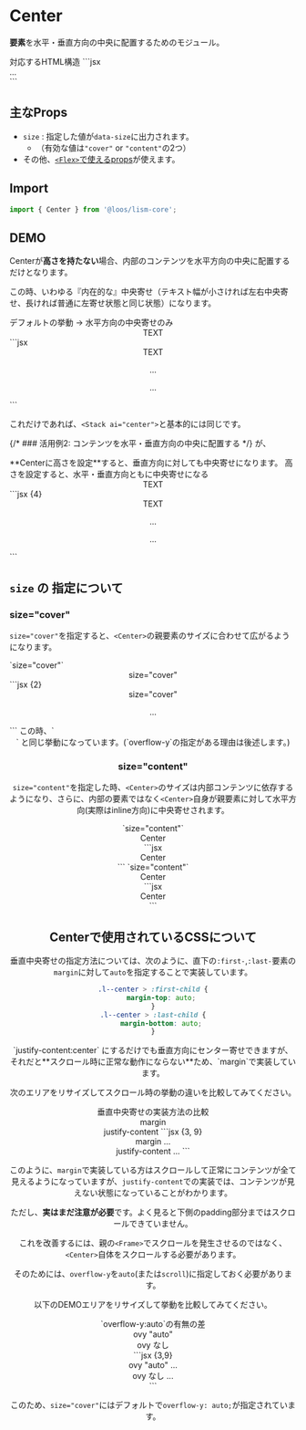
# Center

**要素**を水平・垂直方向の中央に配置するためのモジュール。



<Demo>
	<Demo.Title>対応するHTML構造</Demo.Title>
	<Demo.Code>
	```jsx
	<div class="l--center">...</div>
	```
	</Demo.Code>
</Demo>


## 主なProps
- `size` : 指定した値が`data-size`に出力されます。
	- （有効な値は`"cover"` or `"content"`の2つ）
- その他、[`<Flex>`で使えるprops](/docs/components/Flex#props)が使えます。


## Import

```js
import { Center } from '@loos/lism-core';
```

## DEMO

Centerが**高さを持たない**場合、内部のコンテンツを水平方向の中央に配置するだけとなります。

この時、いわゆる『内在的な』中央寄せ（テキスト幅が小さければ左右中央寄せ、長ければ普通に左寄せ状態と同じ状態）になります。

<Demo>
	<Demo.Title>
		デフォルトの挙動 → 水平方向の中央寄せのみ
	</Demo.Title>
	<Demo.Preview resize>
		<Center p={30} gap={30}>
			<Text fz="l">TEXT</Text>
			<DammyText length="xs" />
			<DammyText length="m" />
		</Center>
	</Demo.Preview>
	<Demo.Code>
		```jsx
		<Center p={30} gap={30}>
			<Text fz="l">TEXT</Text>
			<p>...</p>
			<p>...</p>
		</Center>
		```
	</Demo.Code>
</Demo>


これだけであれば、`<Stack ai="center">`と基本的には同じです。

{/* ### 活用例2: コンテンツを水平・垂直方向の中央に配置する */}
が、

<Alert preset="point">
**Centerに高さを設定**すると、垂直方向に対しても中央寄せになります。
</Alert>

<Demo>
	<Demo.Title>
		高さを設定すると、水平・垂直方向ともに中央寄せになる
	</Demo.Title>
	<Demo.Preview resize>
		<Center p={30} gap={30} h="50vh">
			<Text fz="l" fw="700">TEXT</Text>
			<DammyText length="xs" />
			<DammyText length="m" />
		</Center>
	</Demo.Preview>
	<Demo.Code>
		```jsx {4}
		<Center
			p={30}
			gap={30}
			h="50vh"
		>
			<Text fz="l" fw="700">TEXT</Text>
			<p>...</p>
			<p>...</p>
		</Center>
		```
	</Demo.Code>
</Demo>


## `size` の 指定について

### size="cover"

`size="cover"`を指定すると、`<Center>`の親要素のサイズに合わせて広がるようになります。

<Demo>
	<Demo.Title>
		`size="cover"`
	</Demo.Title>
	<Demo.Preview resize>
		<Frame aspect="4/3" bgc="pale">
			<Center size="cover" gap={30} p="box" bd>
				<Text fz="l" fw="700">size="cover"</Text>
				<DammyText/>
			</Center>
		</Frame>
	</Demo.Preview>
	<Demo.Code>
		```jsx {2}
		<Frame aspect="4/3" bgc="pale">
			<Center size="cover" gap={30} p="box" bd>
				<Text fz="l" fw="700">size="cover"</Text>
				<p>...</p>
			</Center>
		</Frame>
		```
	</Demo.Code>
</Demo>

<Alert preset="info">
この時、`<Center w="100%" h="100%" ovy="auto">` と同じ挙動になっています。(`overflow-y`の指定がある理由は後述します。)
</Alert>


### size="content"

`size="content"`を指定した時、`<Center>`のサイズは内部コンテンツに依存するようになり、さらに、内部の要素ではなく`<Center>`自身が親要素に対して水平方向(実際はinline方向)に中央寄せされます。

<Demo>
	<Demo.Title>
		`size="content"`
	</Demo.Title>
	<Demo.Preview resize>
		<Box bgc="pale">
			<Center size="content" p={20} bd>
				<Text fz="l" fw="700">Center</Text>
			</Center>
		</Box>
	</Demo.Preview>
	<Demo.Code>
		```jsx
		<Box bgc="pale">
			<Center size="content" p={20} bd>
				<Text fz="l" fw="700">Center</Text>
			</Center>
		</Box>
		```
	</Demo.Code>
</Demo>

<Demo>
	<Demo.Title>
		`size="content"`
	</Demo.Title>
	<Demo.Preview resize>
		<Frame aspect="2/1" bgc="pale">
			<Center size="content" p={20} gap={20} bd h="100%">
				<Text fz="l" fw="700">Center</Text>
			</Center>
		</Frame>
	</Demo.Preview>
	<Demo.Code>
		```jsx
		<Frame aspect="2/1" bgc="pale">
			<Center size="content" p={20} gap={20} bd h="100%">
				<Text fz="l" fw="700">Center</Text>
			</Center>
		</Frame>
		```
	</Demo.Code>
</Demo>


## Centerで使用されているCSSについて

垂直中央寄せの指定方法については、次のように、直下の`:first-`,`:last-`要素の`margin`に対して`auto`を指定することで実装しています。

```scss
.l--center > :first-child {
	margin-top: auto;
}
.l--center > :last-child {
	margin-bottom: auto;
}
```

<Alert preset="info">
	`justify-content:center` にするだけでも垂直方向にセンター寄せできますが、それだと**スクロール時に正常な動作にならない**ため、`margin`で実装しています。
</Alert>


次のエリアをリサイズしてスクロール時の挙動の違いを比較してみてください。


<Demo>
	<Demo.Title>
		垂直中央寄せの実装方法の比較
	</Demo.Title>
	<Demo.Preview resize>
		<Columns cols="2" fz="s" lh="s">
			<Frame aspect="4/3" bgc="pale">
				<Center h="100%" p='box'>
					<Text fw="700">margin</Text>
					<DammyText length="l" mbs={20}/>
				</Center>
			</Frame>
			<Frame aspect="4/3" bgc="pale">
				<Stack ai="center" jc="center" h="100%" p='box'>
					<Text fw="700">justify-content</Text>
					<DammyText length="l" mbs={20}/>
				</Stack>
			</Frame>
		</Columns>
	</Demo.Preview>
		<Demo.Code>
		```jsx {3, 9}
		<Columns cols="2" fz="s" lh="s">
			<Frame aspect="4/3" bgc="pale">
				<Center h="100%" p='box'>
					<Text fw="700">margin</Text>
					...
				</Center>
			</Frame>
			<Frame aspect="4/3" bgc="pale">
				<Stack ai="center" jc="center" h="100%" p='box'>
					<Text fw="700">justify-content</Text>
					...
				</Stack>
			</Frame>
		</Columns>
		```
	</Demo.Code>
</Demo>


このように、`margin`で実装している方はスクロールして正常にコンテンツが全て見えるようになっていますが、`justify-content`での実装では、コンテンツが見えない状態になっていることがわかります。


ただし、**実はまだ注意が必要**です。よく見ると下側のpadding部分まではスクロールできていません。

これを改善するには、親の`<Frame>`でスクロールを発生させるのではなく、`<Center>`自体をスクロールする必要があります。

そのためには、`overflow-y`を`auto`(または`scroll`)に指定しておく必要があります。

以下のDEMOエリアをリサイズして挙動を比較してみてください。

<Demo>
	<Demo.Title>
		`overflow-y:auto`の有無の差
	</Demo.Title>
	<Demo.Preview resize>
		<Columns cols="2" fz="s" lh="s">
			<Frame aspect="4/3" bgc="pale">
				<Center h="100%" px={30} py={40} ovy="auto">
					<Text fz="l" fw="700">ovy "auto"</Text>
					<DammyText length="l" mbs={20} />
				</Center>
			</Frame>
			<Frame aspect="4/3" bgc="pale">
				<Center h="100%" px={30} py={40}>
					<Text fz="l" fw="700">ovy なし</Text>
					<DammyText length="l" mbs={20} />
				</Center>
			</Frame>
		</Columns>
	</Demo.Preview>
	<Demo.Code>
		```jsx {3,9}
		<Columns cols="2" fz="s" lh="s">
			<Frame aspect="4/3" bgc="pale">
				<Center h="100%" px={30} py={40} ovy="auto">
					<Text fz="l" fw="700">ovy "auto"</Text>
					...
				</Center>
			</Frame>
			<Frame aspect="4/3" bgc="pale">
				<Center h="100%" px={30} py={40}>
					<Text fz="l" fw="700">ovy なし</Text>
					...
				</Center>
			</Frame>
		</Columns>
		```
	</Demo.Code>
</Demo>


このため、`size="cover"`にはデフォルトで`overflow-y: auto;`が指定されています。
